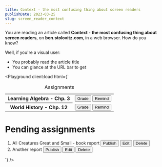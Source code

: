 ```yaml
---
title: Context - the most confusing thing about screen readers
publishDate: 2023-03-25
slug: screen_reader_context
---
```



You are reading an article called **Context - the most confusing thing about screen readers**, on **ben.stolovitz.com**, in a web browser. How do you know?

Well, if you're a visual user:

* You probably read the article title
* You can glance at the URL bar to get 

<Playground client:load html={`<table>
    <caption>Assignments</caption>
    <tbody>
        <tr>
            <th scope="row">Learning Algebra - Chp. 3
            </th>
            <td>
                <button>Grade</button>
                <button>Remind</button>
            </td>
        </tr>
        <tr>
            <th scope="row">World History - Chp. 12
            </th>
            <td>
                <button>Grade</button>
                <button>Remind</button>
            </td>
        </tr>
    </tbody>
</table>
<h1>Pending assignments</h1>
<ol>
    <li>
        All Creatures Great and Small - book report
        <button>Publish</button>
        <button>Edit</button>
        <button>Delete</button>
    </li>
    <li>
        Another report
        <button>Publish</button>
        <button>Edit</button>
        <button>Delete</button>
    </li>
</ol>`} />